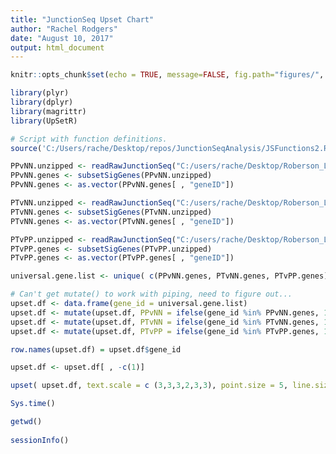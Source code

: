 ```yaml
---
title: "JunctionSeq Upset Chart"
author: "Rachel Rodgers"
date: "August 10, 2017"
output: html_document
---
```


```r
knitr::opts_chunk$set(echo = TRUE, message=FALSE, fig.path="figures/", fig.keep='all', dpi=300, fig.width=11, fig.height=8.5, fig.ext='jpeg')
```

```r
library(plyr)
library(dplyr)
library(magrittr)
library(UpSetR)

# Script with function definitions.
source('C:/Users/rache/Desktop/repos/JunctionSeqAnalysis/JSFunctions2.R')
```


```r
PPvNN.unzipped <- readRawJunctionSeq("C:/users/rache/Desktop/Roberson_Lab/JunctionSeq_SeparateAnalyses_6.19.17/rawJunctionSeqData/PP_v_NNsigGenes.results.txt.gz")
PPvNN.genes <- subsetSigGenes(PPvNN.unzipped)
PPvNN.genes <- as.vector(PPvNN.genes[ , "geneID"])
```

```r
PTvNN.unzipped <- readRawJunctionSeq("C:/users/rache/Desktop/Roberson_Lab/JunctionSeq_SeparateAnalyses_6.19.17/rawJunctionSeqData/PT_v_NNsigGenes.results.txt.gz")
PTvNN.genes <- subsetSigGenes(PTvNN.unzipped)
PTvNN.genes <- as.vector(PTvNN.genes[ , "geneID"])
```

```r
PTvPP.unzipped <- readRawJunctionSeq("C:/users/rache/Desktop/Roberson_Lab/JunctionSeq_SeparateAnalyses_6.19.17/rawJunctionSeqData/PT_v_PPsigGenes.results.txt.gz")
PTvPP.genes <- subsetSigGenes(PTvPP.unzipped)
PTvPP.genes <- as.vector(PTvPP.genes[ , "geneID"])
```

```r
universal.gene.list <- unique( c(PPvNN.genes, PTvNN.genes, PTvPP.genes))

# Can't get mutate() to work with piping, need to figure out...
upset.df <- data.frame(gene_id = universal.gene.list) 
upset.df <- mutate(upset.df, PPvNN = ifelse(gene_id %in% PPvNN.genes, 1, 0)) 
upset.df <- mutate(upset.df, PTvNN = ifelse(gene_id %in% PTvNN.genes, 1, 0)) 
upset.df <- mutate(upset.df, PTvPP = ifelse(gene_id %in% PTvPP.genes, 1, 0))

row.names(upset.df) = upset.df$gene_id

upset.df <- upset.df[ , -c(1)]
```

```r
upset( upset.df, text.scale = c (3,3,3,2,3,3), point.size = 5, line.size = 2)
```

```r
Sys.time()

getwd()
  
sessionInfo()
```
